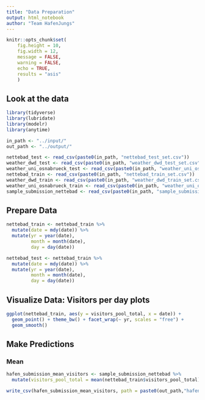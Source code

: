 ```yaml
---
title: "Data Preparation"
output: html_notebook
author: "Team HafenJungs"
---
```


```r
knitr::opts_chunk$set(
	fig.height = 10,
	fig.width = 12,
	message = FALSE,
	warning = FALSE,
	echo = TRUE,
	results = "asis"
	)
```


## Look at the data

```r
library(tidyverse)
library(lubridate)
library(modelr)
library(anytime)

in_path <- "../input/"
out_path <- "../output/"

nettebad_test <- read_csv(paste0(in_path, "nettebad_test_set.csv"))
weather_dwd_test <- read_csv(paste0(in_path, "weather_dwd_test_set.csv"))
weather_uni_osnabrueck_test <- read_csv(paste0(in_path, "weather_uni_osnabrueck_test_set.csv"))
nettebad_train <- read_csv(paste0(in_path, "nettebad_train_set.csv"))
weather_dwd_train <- read_csv(paste0(in_path, "weather_dwd_train_set.csv"))
weather_uni_osnabrueck_train <- read_csv(paste0(in_path, "weather_uni_osnabrueck_train_set.csv"))
sample_submission_nettebad <- read_csv(paste0(in_path, "sample_submission_nettebad.csv"))

```

## Prepare Data

```r
nettebad_train <- nettebad_train %>%
  mutate(date = mdy(date)) %>%
  mutate(yr = year(date),
         month = month(date),
         day = day(date))

nettebad_test <- nettebad_train %>%
  mutate(date = mdy(date)) %>%
  mutate(yr = year(date),
         month = month(date),
         day = day(date))
```



## Visualize Data: Visitors per day plots

```r
ggplot(nettebad_train, aes(y = visitors_pool_total, x = date)) +
  geom_point() + theme_bw() + facet_wrap(~ yr, scales = "free") +
  geom_smooth()
```

## Make Predictions


### Mean

```r

hafen_submission_mean_visitors <- sample_submission_nettebad %>%
  mutate(visitors_pool_total = mean(nettebad_train$visitors_pool_total))
```

```r
write_csv(hafen_submission_mean_visitors, path = paste0(out_path,"hafen_submission_mean_visitors",".csv"))
```

